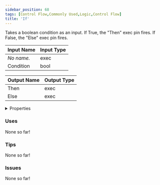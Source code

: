 ```yaml
---
sidebar_position: 68
tags: [Control Flow,Commonly Used,Logic,Control Flow]
title: 'If'
---
```


Takes a boolean condition as an input. If True, the "Then" exec pin fires. If False, the "Else" exec pin fires.




<EsbSvg />

| Input Name | Input Type |
|-----------|-----------|
| *No name.* | exec |
| Condition | bool |

| Output Name | Output Type |
|-----------|-----------|
| Then | exec |
| Else | exec |


<details>
  <summary>Properties</summary>
  <div>
    <div>
    <table>
      <thead>
        <tr>
          <th>Is beta required?</th>
          <th>❌</th>
        </tr>
        <tr>
          <th>Is this chip a trolling risk?</th>
          <th>❌</th>
        </tr>
        <tr>
          <th>Is this chip a role assignment risk?</th>
          <th>❌</th>
        </tr>
        <tr>
          <th>Chip UUID</th>
          <th>7adc6ab1-fcab-4746-aec6-006352e29cdc</th>
        </tr>
      </thead>
    </table>
    </div>
  </div>
</details>

### Uses

None so far!

### Tips

None so far!

### Issues

None so far!